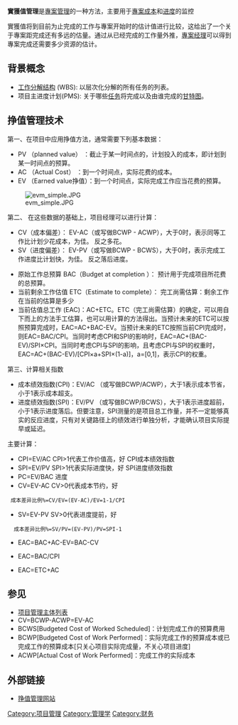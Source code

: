 {{Unreferenced|time=2021-01-18T21:16:05+00:00}}
'''實獲值管理'''是[[專案管理|專案管理]]的一种方法，主要用于[[專案|專案]][[成本|成本]]和[[进度|进度]]的监控

實獲值将到目前为止完成的工作与專案开始时的估计值进行比较，这给出了一个关于專案距完成还有多远的估量。通过从已经完成的工作量外推，[[專案经理|專案经理]]可以得到專案完成还需要多少资源的估计。

==背景概念==
* [[工作分解结构|工作分解结构]] (WBS): 以层次化分解的所有任务的列表。
* 项目主进度计划(PMS): 关于哪些[[任务|任务]]将完成以及由谁完成的[[甘特图|甘特图]]。

==挣值管理技术==

第一、在项目中应用挣值方法，通常需要下列基本数据：
* PV （planned value） ：截止于某一时间点的，计划投入的成本，即计划到某一时间点的预算。
* AC （Actual Cost）   ：到一个时间点，实际花费的成本。
* EV （Earned value挣值）：到一个时间点，实际完成工作应当花费的预算。


[[File:evm_simple.JPG|right]]


第二、 在这些数据的基础上，项目经理可以进行计算：
* CV（成本偏差）： EV-AC（或写做BCWP - ACWP），大于0时，表示同等工作比计划少花成本，为佳。 反之多花。
* SV（进度偏差）： EV-PV（或写做BCWP - BCWS），大于0时，表示完成工作进度比计划快，为佳。 反之落后进度。


* 原始工作总预算 BAC（Budget at completion ）： 预计用于完成项目所花费的总预算。
* 当前剩余工作估值 ETC（Estimate to complete）： 完工尚需估算：剩余工作在当前的估算是多少
* 当前估值总工作 (EAC)：AC+ETC。ETC（完工尚需估算）的确定，可以用自下而上的方法手工估算，也可以用计算的方法得出。当预计未来的ETC可以按照预算完成时，EAC=AC+BAC-EV。当预计未来的ETC按照当前CPI完成时，则EAC=BAC/CPI。当同时考虑CPI和SPI的影响时，EAC=AC+(BAC-EV)/SPI×CPI。当同时考虑CPI与SPI的影响，且考虑CPI与SPI的权重时，EAC=AC+(BAC-EV)/[CPI×a+SPI×(1-a)]，a=[0,1]，表示CPI的权重。


第三、计算相关指数
* 成本绩效指数(CPI)：EV/AC （或写做BCWP/ACWP），大于1表示成本节省，小于1表示成本超支。
* 进度绩效指数(SPI)：EV/PV （或写做BCWP/BCWS），大于1表示进度超前，小于1表示进度落后。但要注意，SPI测量的是项目总工作量，并不一定能够真实的反应进度，只有对关键路径上的绩效进行单独分析，才能确认项目实际提早或延迟。

主要计算：
* CPI=EV/AC                 CPI>1代表工作价值高，好  CPI成本绩效指数
* SPI=EV/PV                 SPI>1代表实际进度快，好  SPI进度绩效指数
* PC=EV/BAC 进度
* CV=EV-AC                 CV>0代表成本节约，好
  成本差异比例%=CV/EV=(EV-AC)/EV=1-1/CPI
* SV=EV-PV                 SV>0代表进度提前，好
   成本差异比例%=SV/PV=(EV-PV)/PV=SPI-1

* EAC=BAC+AC-EV=BAC-CV

* EAC=BAC/CPI

* EAC=ETC+AC

== 参见 ==
* [[项目管理主体列表|项目管理主体列表]]
* CV=BCWP-ACWP=EV-AC
* BCWS[Budgeted Cost of Worked Scheduled]：计划完成工作的预算费用
* BCWP[Budgeted Cost of Work Performed]：实际完成工作的预算成本或已完成工作的预算成本[只关心项目实际完成量，不关心项目进度]
* ACWP[Actual Cost of Work Performed]：完成工作的实际成本

== 外部链接 ==
* [https://web.archive.org/web/20041031074220/http://www.acq.osd.mil/pm/ 挣值管理网站]

{{管理學|state=autocollapse}}
[[Category:项目管理|Category:项目管理]]
[[Category:管理学|Category:管理学]]
[[Category:财务|Category:财务]]